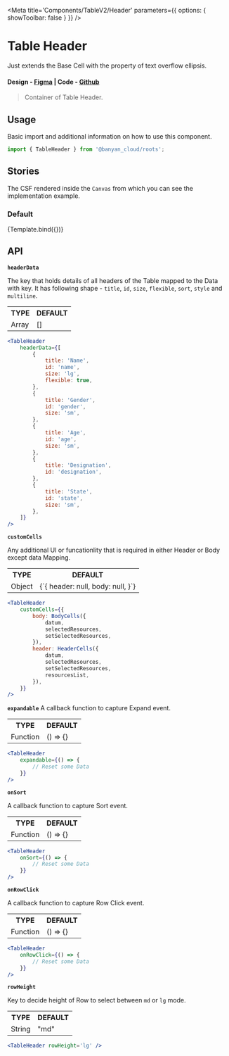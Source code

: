 
<Meta title='Components/TableV2/Header' parameters={{ options: { showToolbar: false } }} />


# Table Header

Just extends the Base Cell with the property of text overflow ellipsis.

#### Design - [Figma](https://www.figma.com/file/e9opoAtQHBo4vFd6u0Co98/Component-Library?type=design&node-id=1-5&mode=design&t=tXbQWENNIzmFNTVU-0) | Code - [Github](https://github.com/banyandata-cloud/roots/tree/main/components/table/header)

> Container of Table Header.

## Usage

Basic import and additional information on how to use this component.

```js
import { TableHeader } from '@banyan_cloud/roots';
```

## Stories

The CSF rendered inside the `Canvas` from which you can see the implementation example.

### Default

<Canvas>
	<Story
		name='Default'
		args={{
			headerData: [
				new TableColumnV2({
					title: 'Name',
					id: 'name',
					size: 'lg',
				}),
				new TableColumnV2({
					title: 'Gender',
					id: 'gender',
					size: 'sm',
				}),
				new TableColumnV2({
					title: 'Age',
					id: 'age',
					size: 'sm',
				}),
				new TableColumnV2({
					title: 'Designation',
					id: 'designation',
				}),
				new TableColumnV2({
					title: 'State',
					id: 'state',
					size: 'sm',
				}),
			],
		}}>
		{Template.bind({})}
	</Story>
</Canvas>

## API

**`headerData`**

The key that holds details of all headers of the Table mapped to the Data with key.
It has following shape - `title`, `id`, `size`, `flexible`, `sort`, `style` and `multiline`.

<table style={{ width: '100%' }}>
	<tr>
		<th style={{ textAlign: 'left', width: '50%' }}>TYPE</th>
		<th style={{ textAlign: 'left', width: '50%' }}>DEFAULT</th>
	</tr>
	<tr>
		<td>Array</td>
		<td>[]</td>
	</tr>
</table>

```jsx
<TableHeader
	headerData={[
		{
			title: 'Name',
			id: 'name',
			size: 'lg',
			flexible: true,
		},
		{
			title: 'Gender',
			id: 'gender',
			size: 'sm',
		},
		{
			title: 'Age',
			id: 'age',
			size: 'sm',
		},
		{
			title: 'Designation',
			id: 'designation',
		},
		{
			title: 'State',
			id: 'state',
			size: 'sm',
		},
	]}
/>
```

**`customCells`**

Any additional UI or funcationlity that is required in either Header or Body except data Mapping.

<table style={{ width: '100%' }}>
	<tr>
		<th style={{ textAlign: 'left', width: '50%' }}>TYPE</th>
		<th style={{ textAlign: 'left', width: '50%' }}>DEFAULT</th>
	</tr>
	<tr>
		<td>Object</td>
		<td>
			{`{
				header: null,
				body: null,
			}`}
		</td>
	</tr>
</table>

```jsx
<TableHeader
	customCells={{
		body: BodyCells({
			datum,
			selectedResources,
			setSelectedResources,
		}),
		header: HeaderCells({
			datum,
			selectedResources,
			setSelectedResources,
			resourcesList,
		}),
	}}
/>
```

**`expandable`**
A callback function to capture Expand event.

<table style={{ width: '100%' }}>
	<tr>
		<th style={{ textAlign: 'left', width: '50%' }}>TYPE</th>
		<th style={{ textAlign: 'left', width: '50%' }}>DEFAULT</th>
	</tr>
	<tr>
		<td>Function</td>
		<td>() => {}</td>
	</tr>
</table>

```jsx
<TableHeader
	expandable={() => {
		// Reset some Data
	}}
/>
```

**`onSort`**

A callback function to capture Sort event.

<table style={{ width: '100%' }}>
	<tr>
		<th style={{ textAlign: 'left', width: '50%' }}>TYPE</th>
		<th style={{ textAlign: 'left', width: '50%' }}>DEFAULT</th>
	</tr>
	<tr>
		<td>Function</td>
		<td>() => {}</td>
	</tr>
</table>

```jsx
<TableHeader
	onSort={() => {
		// Reset some Data
	}}
/>
```

**`onRowClick`**

A callback function to capture Row Click event.

<table style={{ width: '100%' }}>
	<tr>
		<th style={{ textAlign: 'left', width: '50%' }}>TYPE</th>
		<th style={{ textAlign: 'left', width: '50%' }}>DEFAULT</th>
	</tr>
	<tr>
		<td>Function</td>
		<td>() => {}</td>
	</tr>
</table>

```jsx
<TableHeader
	onRowClick={() => {
		// Reset some Data
	}}
/>
```

**`rowHeight`**

Key to decide height of Row to select between `md` or `lg` mode.

<table style={{ width: '100%' }}>
	<tr>
		<th style={{ textAlign: 'left', width: '50%' }}>TYPE</th>
		<th style={{ textAlign: 'left', width: '50%' }}>DEFAULT</th>
	</tr>
	<tr>
		<td>String</td>
		<td>"md"</td>
	</tr>
</table>

```jsx
<TableHeader rowHeight='lg' />
```
